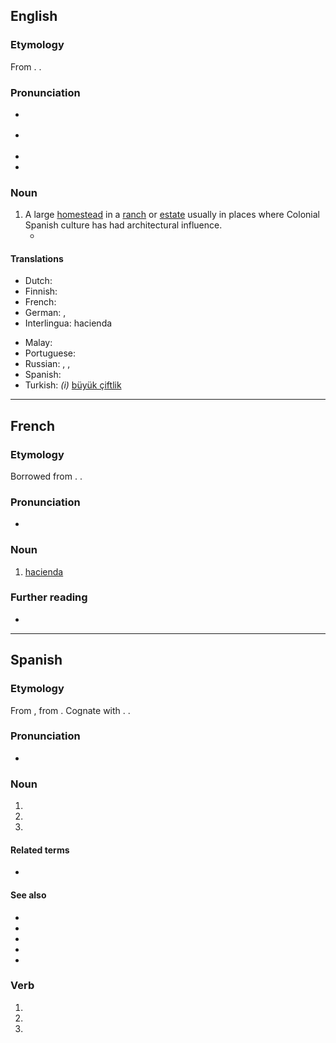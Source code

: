 {{also|Hacienda}}
==English==
{{wikipedia}}

===Etymology===
From {{etyl|es|en}} {{m|es|hacienda}}. {{doublet|lang=en|faena}}.

===Pronunciation===
* {{a|RP}} {{IPA|/ˌhæsiˈɛndə/|lang=en}}
* {{a|GA}} {{IPA|/ˌ(h)ɑsiˈɛndə/|lang=en}}
* {{rhymes|ɛndə|lang=en}}
* {{hyphenation|ha|ci|en|da|lang=en}}

===Noun===
{{en-noun}}

# A large [[homestead]] in a [[ranch]] or [[estate]] usually in places where Colonial Spanish culture has had architectural influence.
#* {{quote-book|year=1907|author=[[w:Harold Edward Bindloss|Harold Bindloss]]
|title=The Dust of Conflict
|chapter=14|url=http://openlibrary.org/works/OL4429277W
|passage=The hot day was over, and the light failing rapidly, when Appleby, who had just finished comida, sat by a window of the '''hacienda''' San Cristoval with an English newspaper upon his knee.}}

====Translations====
{{trans-top|homestead}}
* Dutch: {{t|nl|haciënda}}
* Finnish: {{t+|fi|maatila}}
* French: {{t+|fr|hacienda|f}}
* German: {{t+|de|Hazienda|f}}, {{t+|de|Hacienda|f}}
* Interlingua: hacienda
{{trans-mid}}
* Malay: {{t|ms|hasienda}}
* Portuguese: {{t+|pt|fazenda|f}}
* Russian: {{t|ru|гасие́нда|f}}, {{t+|ru|фазе́нда|f|tr=fazɛ́nda}}, {{t+|ru|асье́нда|f}}
* Spanish: {{t+|es|hacienda|f}}
* Turkish: ''(i)'' [[büyük çiftlik]]
{{trans-bottom}}

----

==French==

===Etymology===
Borrowed from {{bor|fr|es|hacienda}}. {{doublet|fr|fazenda}}.

===Pronunciation===
* {{fr-IPA|hacie_nda}}

===Noun===
{{fr-noun|f}}

# [[#English|hacienda]]

===Further reading===
* {{R:TLFi}}

----

==Spanish==

===Etymology===
From {{etyl|osp|es}} {{m|osp|fazienda}}, from {{etyl|la|es}} {{m|la|facienda}}. Cognate with {{cog|pt|fazenda}}. {{doublet|faena|lang=es}}.

===Pronunciation===
* {{rhymes|enda|lang=es}}

===Noun===
{{es-noun|f}}

# {{l|en|treasury}}
# {{l|en|hacienda}}
# {{l|en|livestock}}

====Related terms====
* {{l|es|hacendado}}

====See also====
* {{l|es|campo}}
* {{l|es|estancia}}
* {{l|es|finca}}
* {{l|es|granja}}
* {{l|es|pago}}

===Verb===
{{head|es|verb form}}

# {{es-verb form of|ending=ar|mood=imperative|sense=affirmative|pers=2|formal=no|number=singular|hacendar}}
# {{es-verb form of|ending=ar|mood=indicative|tense=present|pers=2|formal=yes|number=singular|hacendar}}
# {{es-verb form of|ending=ar|mood=indicative|tense=present|pers=3|number=singular|hacendar}}